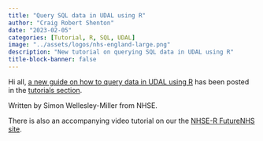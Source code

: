 ```yaml
---
title: "Query SQL data in UDAL using R"
author: "Craig Robert Shenton"
date: "2023-02-05"
categories: [Tutorial, R, SQL, UDAL]
image: "../assets/logos/nhs-england-large.png"
description: "New tutorial on querying SQL data in UDAL using R"
title-block-banner: false
---
```


Hi all, [a new guide on how to query data in UDAL using R](https://nhsengland.github.io/nhs-r-reporting/tutorials/udal.html) has been posted in the [tutorials section](https://nhsengland.github.io/nhs-r-reporting/tutorials/). 

Written by Simon Wellesley-Miller from NHSE.

There is also an accompanying video tutorial on our the [NHSE-R FutureNHS site](https://future.nhs.uk/NHSERcommunity/view?objectId=156575173).